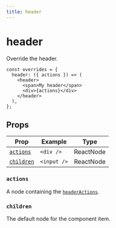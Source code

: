 ```yaml
---
title: header
---
```


# header

Override the header.

```tsx copy
const overrides = {
  header: ({ actions }) => (
    <header>
      <span>My header</span>
      <div>{actions}</div>
    </header>
  ),
};
```

## Props

| Prop                    | Example     | Type      |
| ----------------------- | ----------- | --------- |
| [`actions`](#actions)   | `<div />`   | ReactNode |
| [`children`](#children) | `<input />` | ReactNode |

### `actions`

A node containing the [`headerActions`](header-actions).

### `children`

The default node for the component item.
